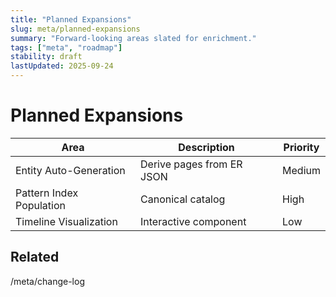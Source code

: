 ```yaml
---
title: "Planned Expansions"
slug: meta/planned-expansions
summary: "Forward-looking areas slated for enrichment."
tags: ["meta", "roadmap"]
stability: draft
lastUpdated: 2025-09-24
---
```


# Planned Expansions

| Area                     | Description               | Priority |
| ------------------------ | ------------------------- | -------- |
| Entity Auto-Generation   | Derive pages from ER JSON | Medium   |
| Pattern Index Population | Canonical catalog         | High     |
| Timeline Visualization   | Interactive component     | Low      |

## Related

/meta/change-log
